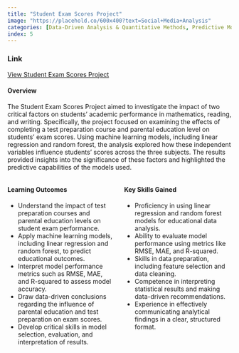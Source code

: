 ```yaml
---
title: "Student Exam Scores Project"
image: "https://placehold.co/600x400?text=Social+Media+Analysis"
categories: [Data-Driven Analysis & Quantitative Methods, Predictive Modeling & Forecasting, Data Preparation and Feature Engineering, Model Evaluation, Quantitative Insights, Educational Implications, Insights & Recommendations Based on Analytics, Visual Exploration & Interpretation]
index: 5
---
```


### Link 
[View Student Exam Scores Project](https://github.com/jonnydlt/6400/blob/main/images/6540%20Student%20Exam%20Scores%20Project.html)

#### **Overview**  
The Student Exam Scores Project aimed to investigate the impact of two critical factors on students' academic performance in mathematics, reading, and writing. Specifically, the project focused on examining the effects of completing a test preparation course and parental education level on students' exam scores. Using machine learning models, including linear regression and random forest, the analysis explored how these independent variables influence students' scores across the three subjects. The results provided insights into the significance of these factors and highlighted the predictive capabilities of the models used.

::: {.columns}
::: {.column width="50%"}
#### **Learning Outcomes**  
- Understand the impact of test preparation courses and parental education levels on student exam performance.
- Apply machine learning models, including linear regression and random forest, to predict educational outcomes.
- Interpret model performance metrics such as RMSE, MAE, and R-squared to assess model accuracy.
- Draw data-driven conclusions regarding the influence of parental education and test preparation on exam scores.
- Develop critical skills in model selection, evaluation, and interpretation of results.
:::
::: {.column width="50%"}
#### **Key Skills Gained**  
- Proficiency in using linear regression and random forest models for educational data analysis.
- Ability to evaluate model performance using metrics like RMSE, MAE, and R-squared.
- Skills in data preparation, including feature selection and data cleaning.
- Competence in interpreting statistical results and making data-driven recommendations.
- Experience in effectively communicating analytical findings in a clear, structured format.
:::
:::